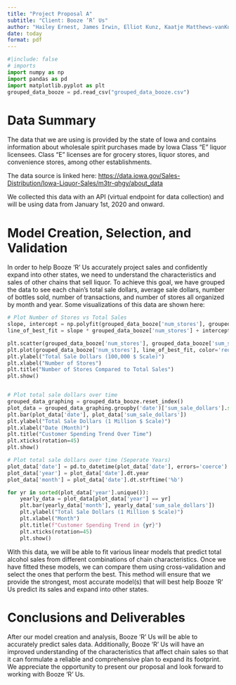 ```yaml
---
title: "Project Proposal A"
subtitle: "Client: Booze ‘R’ Us"
author: "Hailey Ernest, James Irwin, Elliot Kunz, Kaatje Matthews-vanKoetsveld"
date: today
format: pdf
---
```

```python
#|include: false
# imports
import numpy as np
import pandas as pd
import matplotlib.pyplot as plt
grouped_data_booze = pd.read_csv("grouped_data_booze.csv")
```

# Data Summary

The data that we are using is provided by the state of Iowa and contains information about wholesale spirit purchases made by Iowa Class “E” liquor licensees. Class “E” licenses are for grocery stores, liquor stores, and convenience stores, among other establishments. 

The data source is linked here: <https://data.iowa.gov/Sales-Distribution/Iowa-Liquor-Sales/m3tr-qhgy/about_data>

We collected this data with an API (virtual endpoint for data collection) and will be using data from January 1st, 2020 and onward. 


# Model Creation, Selection, and Validation

In order to help Booze ‘R’ Us accurately project sales and confidently expand into other states, we need to understand the characteristics and sales of other chains that sell liquor. To achieve this goal, we have grouped the data to see each chain’s total sale dollars, average sale dollars, number of bottles sold, number of transactions, and number of stores all organized by month and year. Some visualizations of this data are shown here:

```python
# Plot Number of Stores vs Total Sales
slope, intercept = np.polyfit(grouped_data_booze['num_stores'], grouped_data_booze['sum_sale_dollars'], 1)
line_of_best_fit = slope * grouped_data_booze['num_stores'] + intercept

plt.scatter(grouped_data_booze['num_stores'], grouped_data_booze['sum_sale_dollars'])
plt.plot(grouped_data_booze['num_stores'], line_of_best_fit, color='red', label='Line of Best Fit')
plt.ylabel("Total Sale Dollars (100,000 $ Scale)")
plt.xlabel("Number of Stores")
plt.title("Number of Stores Compared to Total Sales")
plt.show()


# Plot total sale dollars over time
grouped_data_graphing = grouped_data_booze.reset_index()
plot_data = grouped_data_graphing.groupby('date')['sum_sale_dollars'].sum().reset_index()
plt.bar(plot_data['date'], plot_data['sum_sale_dollars'])
plt.ylabel("Total Sale Dollars (1 Million $ Scale)")
plt.xlabel("Date (Month)")
plt.title("Customer Spending Trend Over Time")
plt.xticks(rotation=45)
plt.show()

# Plot total sale dollars over time (Seperate Years) 
plot_data['date'] = pd.to_datetime(plot_data['date'], errors='coerce')
plot_data['year'] = plot_data['date'].dt.year
plot_data['month'] = plot_data['date'].dt.strftime('%b')

for yr in sorted(plot_data['year'].unique()):
    yearly_data = plot_data[plot_data['year'] == yr]
    plt.bar(yearly_data['month'], yearly_data['sum_sale_dollars'])
    plt.ylabel("Total Sale Dollars (1 Million $ Scale)")
    plt.xlabel("Month")
    plt.title(f"Customer Spending Trend in {yr}")
    plt.xticks(rotation=45)
    plt.show()
```

With this data, we will be able to fit various linear models that predict total alcohol sales from different combinations of chain characteristics. Once we have fitted these models, we can compare them using cross-validation and select the ones that perform the best. This method will ensure that we provide the strongest, most accurate model(s) that will best help Booze ‘R’ Us predict its sales and expand into other states.


# Conclusions and Deliverables

After our model creation and analysis, Booze ‘R’ Us will be able to accurately predict sales data. Additionally, Booze ‘R’ Us will have an improved understanding of the characteristics that affect chain sales so that it can formulate a reliable and comprehensive plan to expand its footprint. We appreciate the opportunity to present our proposal and look forward to working with Booze ‘R’ Us. 